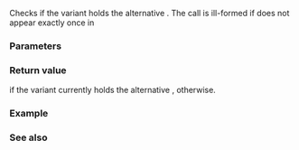 {{cpp/title|holds_alternative}}
{{cpp/utility/variant/navbar}}
{{dcl begin}}
{{dcl header|variant}}
{{dcl|since=c++17|
template&lt; class T, class... Types &gt;
constexpr bool holds_alternative( const std::variant&lt;Types...&gt;&amp; v ) noexcept;
}}
{{dcl end}}

Checks if the variant {{c|v}} holds the alternative {{tt|T}}. The call is ill-formed if {{tt|T}} does not appear exactly once in {{tt|Types...}}

===Parameters===
{{par begin}}
{{par|v|variant to examine}}
{{par end}}

===Return value===
{{c|true}} if the variant currently holds the alternative {{tt|T}}, {{c|false}} otherwise.

===Example===
{{example
|code=
#include &lt;cassert&gt;
#include &lt;string&gt;
#include &lt;variant&gt;

int main()
{
    std::variant&lt;int, std::string&gt; v = "abc";
    assert(not std::holds_alternative&lt;int&gt;(v));
    assert(std::holds_alternative&lt;std::string&gt;(v));
}
}}

===See also===
{{dsc begin}}
{{dsc inc|cpp/utility/variant/dsc index}}
{{dsc inc|cpp/utility/variant/dsc get}}
{{dsc end}}

{{langlinks|es|ja|ru|zh}}